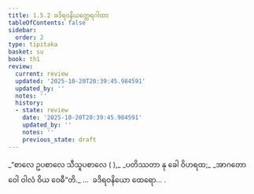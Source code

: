 ```yaml
---
title: 1.5.2 ခဒိရဝနိယတ္ထေရဂါထာ
tableOfContents: false
sidebar:
  order: 2
type: tipitaka
basket: su
book: th1
review:
  current: review
  updated: '2025-10-20T20:39:45.984591'
  updated_by: ''
  notes: ''
  history:
  - state: review
    date: '2025-10-20T20:39:45.984591'
    updated_by: ''
    notes: ''
    previous_state: draft
---
```



<DynamicBreadcrumb />


<ReviewStatus review={frontmatter.review} showDetails={true} />

<HypothesisAnnotation frontmatter={frontmatter} />

<Division number="42" book="th1" e="ch" v="19" p="229">

<Paragraph number="96" type="verses" book="th1">
_“စာလေ ဥပစာလေ သီသူပစာလေ ( ),_  
_ပတိဿတာ နု ခေါ ဝိဟရထ;_  
_အာဂတော ဝေါ ဝါလံ ဝိယ ဝေဓီ”တိ._  


</Paragraph>
</Division>

<Paragraph number="97" type="center" book="th1">
…  ခဒိရဝနိယော ထေရော… .
</Paragraph>